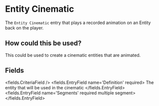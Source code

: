 
# Entity Cinematic 

The `Entity Cinematic` entry that plays a recorded animation on an Entity back on the player.

## How could this be used?

This could be used to create a cinematic entities that are animated.


## Fields

<fields.CriteriaField />
<fields.EntryField name='Definition' required>
     The entity that will be used in the cinematic
</fields.EntryField>
<fields.EntryField name='Segments' required multiple segment>
</fields.EntryField>
